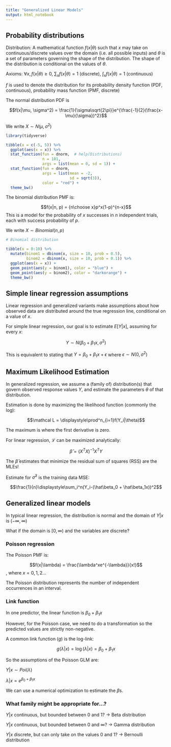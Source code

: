 ```yaml
---
title: "Generalized Linear Models"
output: html_notebook
---
```


## Probability distributions

Distribution: A mathematical function $f(x|\theta)$ such that $x$ may take on continuous/discrete values over the domain (i.e. all possible inputs) and $\theta$ is a set of parameters governing the shape of the distribution. The shape of the distribution is conditional on the values of $\theta$.

Axioms: $\forall x, f(x|\theta) \geq 0$, $\sum_xf(x|\theta) = 1$ (discrete), $\int_xf(x|\theta)=1$ (continuous)

$f$ is used to denote the distribution for its probability density function (PDF, continuous), probability mass function (PMF, discrete)

The normal distribution PDF is

$$f(x|\mu, \sigma^2) = \frac{1}{\sigma\sqrt{2\pi}}e^{\frac{-1}{2}(\frac{x-\mu}{\sigma})^2}$$

We write $X \sim N(\mu, \sigma^2)$

```r
library(tidyverse)

tibble(x = c(-5, 5)) %>% 
  ggplot(aes(x = x)) %>% 
  stat_function(fun = dnorm,  # help(Distributions)
                n = 101,
                args = list(mean = 0, sd = 1)) +
  stat_function(fun = dnorm,
                args = list(mean = -2,
                            sd = sqrt(3)),
                color = "red") +
  theme_bw()


```

The binomial distribution PMF is:

$$f(x|n, p) = {n\choose x}p^x(1-p)^{n-x}$$
This is a model for the probability of $x$ successes in $n$ independent trials, each with success probability of $p$.

We write $X \sim Binomial(n, p)$

```r
# Binomial distribution

tibble(x = 0:10) %>% 
  mutate(binom1 = dbinom(x, size = 10, prob = 0.5),
         binom2 = dbinom(x, size = 10, prob = 0.1)) %>% 
  ggplot(aes(x = x)) +
  geom_point(aes(y = binom1), color = "blue") +
  geom_point(aes(y = binom2), color = "darkorange") +
  theme_bw()
```

## Simple linear regression assumptions

Linear regression and generalized variants make assumptions about how observed data are distributed around the true regression line, conditional on a value of $x$.

For simple linear regression, our goal is to estimate $E[Y|x]$, assuming for every $x$:

$$Y \sim N(\beta_0 + \beta_1x, \sigma^2)$$

This is equivalent to stating that $Y = \beta_0 + \beta_1x+\epsilon$ where $\epsilon \sim N(0, \sigma^2)$

## Maximum Likelihood Estimation

In generalized regression, we assume a (family of) distribution(s) that govern observed response values $Y$, and estimate the parameters $\theta$ of that distribution.

Estimation is done by maximizing the likelihood function (commonly the log):

$$\mathcal L = \displaystyle\prod^n_{i=1}f(Y_i|\theta)$$

The maximum is where the first derivative is zero.

For linear regression, $\mathcal L$ can be maximized analytically:

$$\hat\beta = (X^TX)^{-1}X^TY$$

The $\hat\beta$ estimates that minimize the residual sum of squares (RSS) are the MLEs!

Estimate for $\hat\sigma^2$ is the training data MSE: 

$$\frac{1}{n}\displaystyle\sum_i^n(Y_i-(\hat\beta_0 + \hat\beta_1x))^2$$

## Generalized linear models

In typical linear regression, the distribution is normal and the domain of $Y|x$ is $(-\infty, \infty)$

What if the domain is $[0, \infty)$ and the variables are discrete?

### Poisson regression

The Poisson PMF is:

$$f(x|\lambda) = \frac{\lambda^xe^{-\lambda}}{x!}$$, where $x = 0, 1, 2...$

The Poisson distribution represents the number of independent occurrences in an interval.

### Link function

In one predictor, the linear function is $\beta_0 + \beta_1x$

However, for the Poisson case, we need to do a transformation so the predicted values are strictly non-negative.

A common link function ($g$) is the log-link:

$$g(\lambda|x) = \log(\lambda|x) = \beta_0 + \beta_1x$$

So the assumptions of the Poisson GLM are:

$Y|x \sim Poi(\lambda)$ 

$\lambda|x = e^{\beta_0+\beta_1x}$

We can use a numerical optimization to estimate the $\beta$s.

### What family might be appropriate for...?

$Y|x$ continuous, but bounded between 0 and 1? $\rightarrow$ Beta distribution

$Y|x$ continuous, but bounded between 0 and $\infty$? $\rightarrow$ Gamma distribution

$Y|x$ discrete, but can only take on the values 0 and 1? $\rightarrow$ Bernoulli distribution